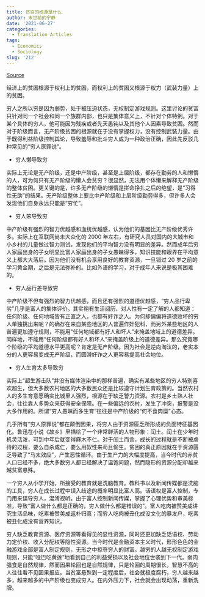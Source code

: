 ```yaml
---
title: 贫穷的根源是什么
author: 末世前的宁静
date: '2021-06-27'
categories:
  - Translation Articles
tags:
  - Economics
  - Sociology
slug: '212'
---
```



[Source](https://www.zhihu.com/question/24518034/answer/282021531)

经济上的贫困根源于权利上的贫困，而权利上的贫困又根源于权力（武装力量）上的贫困。

穷人之所以穷是因为弱势，处于被压迫状态，无权制定游戏规则。这里讨论的贫富只针对同一个社会和同一个族群内部，也只是集体意义上，不针对个体特例。对于某个具体的穷人，他可能因为残疾或者先天愚钝以及其他个人因素导致贫困。然而对于阶级而言，无产阶级贫困的根源就在于没有掌握权力，没有控制武装力量。由于既得利益阶级控制舆论，导致羞辱和批斗穷人成为一种政治正确，因此先反驳几种常见的“穷人原罪说”。

* 穷人懒导致穷

实际上无论是无产阶级，还是中产阶级，甚至是上层阶级，都存在勤劳的人和懒惰的人，可为何只有无产阶级的懒人会贫穷？很显然，无法用个体懒来解释无产阶级的整体贫困。更关键的是，许多无产阶级的懒惰是拼命挣扎之后的绝望，是“习得性无助”的结果。无产阶级整体上要比中产阶级和上层阶级勤劳得多，但许多人会发现他们自身永远只能是“穷忙”。

* 穷人笨导致穷

中产阶级有强烈的智力优越感和血统优越感，认为他们的基因比无产阶级优秀许多。实际上在互联网尚未大众化的 2000 年左右，有研究人员对国内的大城市和小乡村的儿童做过智力测试，发现他们的平均智力没有明显的差异。然而成年后穷人家庭出身的子女明显比富人家庭出身的子女愚昧得多，知识技能和眼界在平均意义上都大大落后。因为他们没有机会享用良好的教育资源，一旦错过 20 岁之前的学习黄金期，之后是无法弥补的。比如外语的学习，对于成年人来说是极其困难的。

* 穷人品行差导致穷

中产阶级不但有强烈的智力优越感，而且还有强烈的道德优越感，“穷人品行卑劣”几乎是富人的集体评价。其实稍有生活阅历、对人性有一定了解的人都知道：任何阶级、任何地域皆有正直之人，也都有奸诈之人。为何却偏偏将道德败坏的穷人单独挑出来呢？的确存在来自某些地区的人普遍作奸犯科，而另外某些地区的人普遍更加遵守规则，不能用“任何地域都有好人和坏人”来掩盖地域上的道德差异。同样地，不能用“任何阶级都有好人和坏人”来掩盖阶级上的道德差异。那么究竟哪个阶级的平均道德水平更高呢？肯定是无产阶级。因为社会是逆向淘汰的，老实本分的人更容易变成无产阶级，而圆滑奸诈之人更容易提高社会地位。

* 穷人生育太多导致穷

实际上“超生游击队”并没有媒体渲染中的那样普遍，确实有某些地区的穷人特别喜欢超生，但大多数农村地区的大多数民众还是比较遵守计划生育政策的。当然农村人的多生育意愿确实比城里人强烈，根源在于缺乏警力资源。农村是乡土熟人社会，往往靠人多势众来获得安全保障。在一些偏远的农村，发生了冲突，报警是没大多作用的。所谓“穷人愚昧而多生育”往往是中产阶级的“何不食肉糜”心态。

几乎所有“穷人原罪说”都在颠倒因果，将穷人由于资源匮乏所形成的负面特征基因化。鲁迅在小说《故乡》里描绘了一个非常鲜活的人物形象：闰土。闰土在少年时机灵活泼，可到中年后就变得麻木不仁。对于闰土而言，成长的过程就是不断被虐待的过程，要么自杀成仁，要么用奴性来苟且偷生。贫困的真正原因就在于资源匮乏导致了“马太效应”，产生恶性循环。由于生产力的大幅度提高，当今时代的赤贫人口已经不多，绝大多数穷人都已经解决了温饱问题，然而隐形的资源分配却越来越贫富悬殊。

一个穷人从小学开始，所接受的教育就是洗脑教育。教科书以及新闻传媒都是洗脑的工具，穷人在成长过程中误入歧途的概率明显比富人高。话语权是富人控制，专门用来误导穷人，混淆视听。由于富人控制新闻传媒，掌握了心理优势和审美标准，导致“富人做什么都是正确的，穷人做什么都是错误的”。富人吃肉被赞美成讲究生活品味，吃素被赞美成返朴归真；而穷人吃肉被丑化成没文化的暴发户，吃素被丑化成没有营养知识。

穷人缺乏教育资源、医疗资源等看得见的显性资源，同时还更加缺乏话语权、劳动力定价权、收入分配权等隐性资源。当今时代是金融资本主义时代，形形色色的金融游戏全部是富人制定规则，无形之中掠夺穷人的财富。越穷的人越无权制定游戏规则，只能“哑巴吃黄莲”地看到自己的利益受损以及社会地位世袭到下一代。弱肉强食是自然规律，然而因果轮回也是自然规律，只是轮回的周期很长，智慧不高的人往往看不见因果报应。当贫富悬殊到一定程度后，社会就极度腐朽，穷人越来越多，越来越多的中产阶级也变成穷人。在内外压力下，社会就会出现动荡，重新洗牌。

